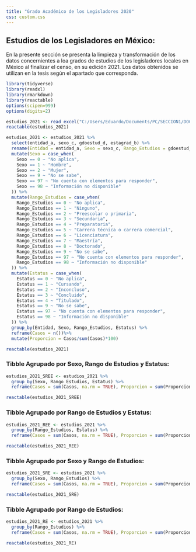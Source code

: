 ---
title: "Grado Académico de los Legisladores 2020"
css: custom.css
---

## Estudios de los Legisladores en México:

En la presente sección se presenta la limpieza y transformación de los datos concernientes a loa grados de estudios de los legisladores locales en México al finalizar el censo, en su edición 2021. Los datos obtenidos se utilizan en la tesis según el apartado que corresponda.

```{r}
library(tidyverse)
library(readxl)
library(rmarkdown)
library(reactable)
options(scipen=999)
options(digits=2)
```

```{r}
estudios_2021 <- read_excel("C:/Users/Eduardo/Documents/PC/SECCION1/DOCS/Tesis/Estudios/estudios_20201.xlsx")
reactable(estudios_2021)
```

```{r}
estudios_2021 <- estudios_2021 %>%
  select(entidad_a, sexo_c, gdoestud_d, estagrad_b) %>%
  rename(Entidad = entidad_a, Sexo = sexo_c, Rango_Estudios = gdoestud_d, Estatus = estagrad_b) %>%
  mutate(Sexo = case_when(
    Sexo == 0 ~ "No aplica",
    Sexo == 1 ~ "Hombre",
    Sexo == 2 ~ "Mujer",
    Sexo == 9 ~ "No se sabe",
    Sexo == 97 ~ "No cuenta con elementos para responder",
    Sexo == 98 ~ "Información no disponible"
  )) %>%
  mutate(Rango_Estudios = case_when(
    Rango_Estudios == 0 ~ "No aplica",
    Rango_Estudios == 1 ~ "Ninguno",
    Rango_Estudios == 2 ~ "Preescolar o primaria",
    Rango_Estudios == 3 ~ "Secundaria",
    Rango_Estudios == 4 ~ "Preparatoria",
    Rango_Estudios == 5 ~ "Carrera técnica o carrera comercial",
    Rango_Estudios == 6 ~ "Licenciatura",
    Rango_Estudios == 7 ~ "Maestría",
    Rango_Estudios == 8 ~ "Doctorado",
    Rango_Estudios == 9 ~ "No se sabe",
    Rango_Estudios == 97 ~ "No cuenta con elementos para responder",
    Rango_Estudios == 98 ~ "Información no disponible"
  )) %>%
  mutate(Estatus = case_when(
    Estatus == 0 ~ "No aplica",
    Estatus == 1 ~ "Cursando",
    Estatus == 2 ~ "Inconcluso",
    Estatus == 3 ~ "Concluido",
    Estatus == 4 ~ "Titulado",
    Estatus == 9 ~ "No se sabe",
    Estatus == 97 ~ "No cuenta con elementos para responder",
    Estatus == 98 ~ "Información no disponible"
  )) %>%
  group_by(Entidad, Sexo, Rango_Estudios, Estatus) %>%  
  reframe(Casos = n())%>%
  mutate(Proporcion = Casos/sum(Casos)*100)

reactable(estudios_2021)
```

### Tibble Agrupado por Sexo, Rango de Estudios y Estatus:

```{r}
estudios_2021_SREE <- estudios_2021 %>%
  group_by(Sexo, Rango_Estudios, Estatus) %>%
  reframe(Casos = sum(Casos, na.rm = TRUE), Proporcion = sum(Proporcion))

reactable(estudios_2021_SREE)
```

### Tibble Agrupado por Rango de Estudios y Estatus:

```{r}
estudios_2021_REE <- estudios_2021 %>%
  group_by(Rango_Estudios, Estatus) %>%
  reframe(Casos = sum(Casos, na.rm = TRUE), Proporcion = sum(Proporcion))

reactable(estudios_2021_REE)
```

### Tibble Agrupado por Sexo y Rango de Estudios:

```{r}
estudios_2021_SRE <- estudios_2021 %>%
  group_by(Sexo, Rango_Estudios) %>%
  reframe(Casos = sum(Casos, na.rm = TRUE), Proporcion = sum(Proporcion))

reactable(estudios_2021_SRE)
```

### Tibble Agrupado por Rango de Estudios:

```{r}
estudios_2021_RE <- estudios_2021 %>%
  group_by(Rango_Estudios) %>%
  reframe(Casos = sum(Casos, na.rm = TRUE), Proporcion = sum(Proporcion))

reactable(estudios_2021_RE)
```
